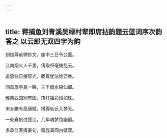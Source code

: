 ```yaml
---
---
---
```

title: 蒋捕鱼刘青溪吴绿村辈即席拈韵题云蓝词序次韵答之 以云郎无双四字为韵
---



刻烛尊前骋妙文，座中三日令公薰。

江南烟火人千里，倩取织毫拨乱云。


追思往日接容光，肠胃犹沾馀沥香。

回首旗亭真一瞬，三千弱水隔仙郎。


雅集西园别有图，饶灯摇彩熖如珠。

宋乡賸有高唐赋，搏得仙云入梦无。


一处春帆过楚江，几年魂梦饶幽窗。

多承佳客挥豪句，赠我真同白壁双。